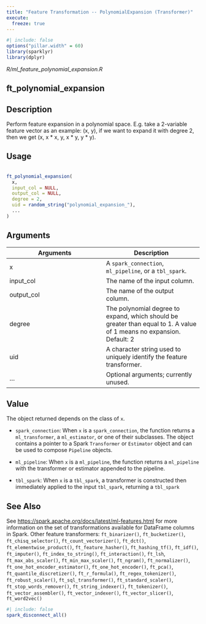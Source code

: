 ```yaml
---
title: "Feature Transformation -- PolynomialExpansion (Transformer)"
execute:
  freeze: true
---
```


```r
#| include: false
options("pillar.width" = 60)
library(sparklyr) 
library(dplyr)
```

*R/ml_feature_polynomial_expansion.R*

## ft_polynomial_expansion

## Description
 Perform feature expansion in a polynomial space. E.g. take a 2-variable feature   vector as an example: (x, y), if we want to expand it with degree 2, then   we get (x, x * x, y, x * y, y * y). 


## Usage
```r
 
ft_polynomial_expansion( 
  x, 
  input_col = NULL, 
  output_col = NULL, 
  degree = 2, 
  uid = random_string("polynomial_expansion_"), 
  ... 
) 
```

## Arguments
|Arguments|Description|
|---|---|
| x | A `spark_connection`, `ml_pipeline`, or a `tbl_spark`. |
| input_col | The name of the input column. |
| output_col | The name of the output column. |
| degree | The polynomial degree to expand, which should be greater than equal to 1. A value of 1 means no expansion. Default: 2 |
| uid | A character string used to uniquely identify the feature transformer. |
| ... | Optional arguments; currently unused. |



## Value

 The object returned depends on the class of `x`.     

- `spark_connection`: When `x` is a `spark_connection`, the function returns a `ml_transformer`,   a `ml_estimator`, or one of their subclasses. The object contains a pointer to   a Spark `Transformer` or `Estimator` object and can be used to compose   `Pipeline` objects.    

- `ml_pipeline`: When `x` is a `ml_pipeline`, the function returns a `ml_pipeline` with   the transformer or estimator appended to the pipeline.    

- `tbl_spark`: When `x` is a `tbl_spark`, a transformer is constructed then   immediately applied to the input `tbl_spark`, returning a `tbl_spark` 

 



## See Also
 See [https://spark.apache.org/docs/latest/ml-features.html](https://spark.apache.org/docs/latest/ml-features.html) for   more information on the set of transformations available for DataFrame   columns in Spark.  Other feature transformers:  `ft_binarizer()`, `ft_bucketizer()`, `ft_chisq_selector()`, `ft_count_vectorizer()`, `ft_dct()`, `ft_elementwise_product()`, `ft_feature_hasher()`, `ft_hashing_tf()`, `ft_idf()`, `ft_imputer()`, `ft_index_to_string()`, `ft_interaction()`, `ft_lsh`, `ft_max_abs_scaler()`, `ft_min_max_scaler()`, `ft_ngram()`, `ft_normalizer()`, `ft_one_hot_encoder_estimator()`, `ft_one_hot_encoder()`, `ft_pca()`, `ft_quantile_discretizer()`, `ft_r_formula()`, `ft_regex_tokenizer()`, `ft_robust_scaler()`, `ft_sql_transformer()`, `ft_standard_scaler()`, `ft_stop_words_remover()`, `ft_string_indexer()`, `ft_tokenizer()`, `ft_vector_assembler()`, `ft_vector_indexer()`, `ft_vector_slicer()`, `ft_word2vec()` 


```r
#| include: false
spark_disconnect_all()
```
